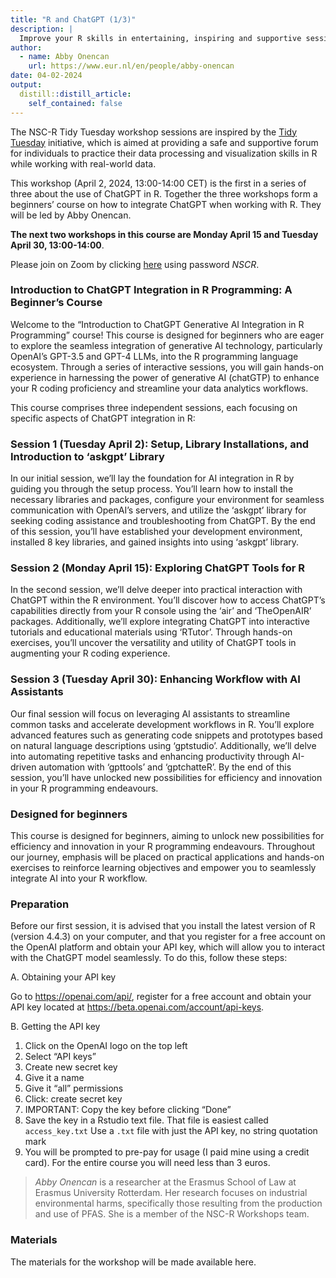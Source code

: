```yaml
---
title: "R and ChatGPT (1/3)"
description: |
  Improve your R skills in entertaining, inspiring and supportive sessions moderated by your own colleagues.
author:
  - name: Abby Onencan
    url: https://www.eur.nl/en/people/abby-onencan
date: 04-02-2024
output:
  distill::distill_article:
    self_contained: false
---
```


The NSC-R Tidy Tuesday workshop sessions are inspired by the 
[Tidy Tuesday](https://www.tidytuesday.com/) initiative, which is aimed at 
providing a safe and supportive forum for individuals to practice their data processing 
and visualization skills in R while working with real-world data.

This workshop (April 2, 2024, 13:00-14:00 CET) is the first in a series of three 
about the use of ChatGPT in R. Together the three workshops form a beginners' 
course on how to integrate ChatGPT when working with R. They will be led by Abby Onencan.

**The next two workshops in this course are Monday April 15 and Tuesday April 30, 13:00-14:00**. 

Please join on Zoom by clicking [here](https://us02web.zoom.us/j/4539912989) using password *NSCR*.


### Introduction to ChatGPT Integration in R Programming: A Beginner's Course

Welcome to the "Introduction to ChatGPT Generative AI Integration in R Programming" 
course! This course is designed for beginners who are eager to explore the seamless 
integration of generative AI technology, particularly OpenAI's GPT-3.5 and GPT-4 LLMs,
into the R programming language ecosystem. Through a series of interactive sessions, 
you will gain hands-on experience in harnessing the power of generative AI (chatGTP) 
to enhance your R coding proficiency and streamline your data analytics workflows.

This course comprises three independent sessions, each focusing on specific aspects 
of ChatGPT integration in R:


### Session 1 (Tuesday April 2): Setup, Library Installations, and Introduction to 'askgpt' Library
In our initial session, we'll lay the foundation for AI integration in R by guiding you through the setup process. You'll learn how to install the necessary libraries and packages, configure your environment for seamless communication with OpenAI's servers, and utilize the 'askgpt' library for seeking coding assistance and troubleshooting from ChatGPT. By the end of this session, you'll have established your development environment, installed 8 key libraries, and gained insights into using 'askgpt' library.

### Session 2 (Monday April 15): Exploring ChatGPT Tools for R
In the second session, we'll delve deeper into practical interaction with ChatGPT within the R environment. You'll discover how to access ChatGPT's capabilities directly from your R console using the 'air' and 'TheOpenAIR' packages. Additionally, we'll explore integrating ChatGPT into interactive tutorials and educational materials using 'RTutor'. Through hands-on exercises, you'll uncover the versatility and utility of ChatGPT tools in augmenting your R coding experience.

### Session 3 (Tuesday April 30): Enhancing Workflow with AI Assistants
Our final session will focus on leveraging AI assistants to streamline common tasks and accelerate development workflows in R. You'll explore advanced features such as generating code snippets and prototypes based on natural language descriptions using 'gptstudio'. Additionally, we'll delve into automating repetitive tasks and enhancing productivity through AI-driven automation with 'gpttools' and 'gptchatteR'. By the end of this session, you'll have unlocked new possibilities for efficiency and innovation in your R programming endeavours.

### Designed for beginners
This course is designed for beginners, aiming to unlock new possibilities for efficiency and innovation in your R programming endeavours. Throughout our journey, emphasis will be placed on practical applications and hands-on exercises to reinforce learning objectives and empower you to seamlessly integrate AI into your R workflow. 

### Preparation
Before our first session, it is advised that you install the latest version of R (version 4.4.3) on your computer, and that you register for a free account on the OpenAI platform and obtain your API key, which will allow you to interact with the ChatGPT model seamlessly. To do this, follow these steps:


  A. Obtaining your API key 
  
  Go to [https://openai.com/api/](https://openai.com/api/), register for a free account and obtain your API key located at [https://beta.openai.com/account/api-keys](https://beta.openai.com/account/api-keys).

  B. Getting the API key
  
  1. Click on the OpenAI logo on the top left
  2. Select “API keys”
  3. Create new secret key
  4. Give it a name
  5. Give it “all” permissions
  6. Click: create secret key
  7. IMPORTANT: Copy the key before clicking “Done”
  8. Save the key in a Rstudio text file. That file is easiest called `access_key.txt` Use a `.txt` file with just the API key, no string quotation mark
  9. You will be prompted to pre-pay for usage (I paid mine using a credit card). For the entire course you will need less than 3 euros.


> *Abby Onencan* is a researcher at the Erasmus School of Law at Erasmus University Rotterdam. Her research focuses on industrial environmental harms, specifically those resulting from the production and use of PFAS. She is a member of the NSC-R Workshops team.

### Materials

The materials for the workshop will be made available here.